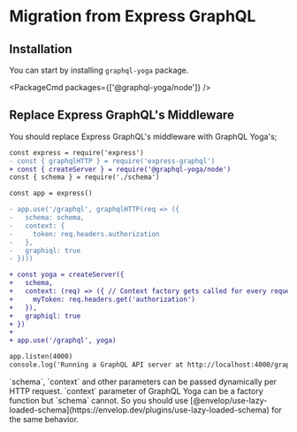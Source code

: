 

<LatestVersionNotice />

# Migration from Express GraphQL

## Installation

You can start by installing `graphql-yoga` package.

<PackageCmd packages={['@graphql-yoga/node']} />

## Replace Express GraphQL's Middleware

You should replace Express GraphQL's middleware with GraphQL Yoga's;

```diff
const express = require('express')
- const { graphqlHTTP } = require('express-graphql')
+ const { createServer } = require('@graphql-yoga/node')
const { schema } = require('./schema')

const app = express()

- app.use('/graphql', graphqlHTTP(req => ({
-   schema: schema,
-   context: {
-     token: req.headers.authorization
-   },
-   graphiql: true
- })))

+ const yoga = createServer({
+   schema,
+   context: (req) => ({ // Context factory gets called for every request
+     myToken: req.headers.get('authorization')
+   }),
+   graphiql: true
+ })
+
+ app.use('/graphql', yoga)

app.listen(4000)
console.log('Running a GraphQL API server at http://localhost:4000/graphql')
```

<Callout>
  `schema`, `context` and other parameters can be passed dynamically per HTTP request. `context`
  parameter of GraphQL Yoga can be a factory function but `schema` cannot. So you should use
  [@envelop/use-lazy-loaded-schema](https://envelop.dev/plugins/use-lazy-loaded-schema) for the same
  behavior.
</Callout>
